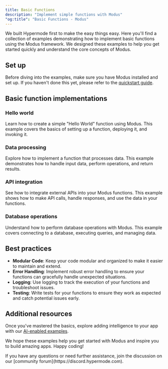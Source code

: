 ```yaml
---
title: Basic Functions
description: "Implement simple functions with Modus"
"og:title": "Basic Functions - Modus"
---
```


We built Hypermode first to make the easy things easy. Here you'll find a
collection of examples demonstrating how to implement basic functions using the
Modus framework. We designed these examples to help you get started quickly and
understand the core concepts of Modus.

## Set up

Before diving into the examples, make sure you have Modus installed and set up.
If you haven't done this yet, please refer to the
[quickstart guide](modus/quickstart).

## Basic function implementations

### Hello world

Learn how to create a simple "Hello World" function using Modus. This example
covers the basics of setting up a function, deploying it, and invoking it.

### Data processing

Explore how to implement a function that processes data. This example
demonstrates how to handle input data, perform operations, and return results.

### API integration

See how to integrate external APIs into your Modus functions. This example shows
how to make API calls, handle responses, and use the data in your functions.

### Database operations

Understand how to perform database operations with Modus. This example covers
connecting to a database, executing queries, and managing data.

## Best practices

- **Modular Code**: Keep your code modular and organized to make it easier to
  maintain and extend.
- **Error Handling**: Implement robust error handling to ensure your functions
  can gracefully handle unexpected situations.
- **Logging**: Use logging to track the execution of your functions and
  troubleshoot issues.
- **Testing**: Write tests for your functions to ensure they work as expected
  and catch potential issues early.

## Additional resources

Once you've mastered the basics, explore adding intelligence to your app with
our [AI-enabled examples](/modus/ai-enabled-apps).

We hope these examples help you get started with Modus and inspire you to build
amazing apps. Happy coding!

<Note>
  If you have any questions or need further assistance, join the discussion on
  our [community forum](https://discord.hypermode.com).
</Note>
